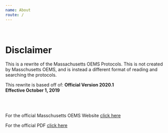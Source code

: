 ```yaml
---
name: About
route: /
---
```


<br />

# Disclaimer

This is a rewrite of the Massachusetts OEMS Protocols.
This is not created by Masschusetts OEMS, and is instead a different format of
reading and searching the protocols.
<br />

This rewrite is based off of:
<strong>
  Official Version 2020.1
  <br />
  Effective October 1, 2019
</strong>

<br /><br />

For the official Masschusetts OEMS Website [click here](https://www.mass.gov/orgs/office-of-emergency-medical-services)

For the official PDF [click here](https://www.mass.gov/doc/emergency-medical-services-pre-hospital-treatment-protocols-version-20201-effective-4120-pdf/download)

